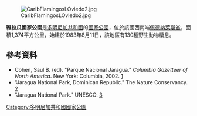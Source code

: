 {{Citecheck|time=2021-02-19T15:37:44+00:00}}
[[Image:CaribFlamingosLOviedo2.jpg|thumb]]

{{coord|17.789228|N|71.499023|W|display=title}}

'''雅拉瓜國家公園'''是[[多明尼加共和國|多明尼加共和國]]的[[國家公園|國家公園]]，位於該國西南端[[佩德納萊斯省|佩德納萊斯省]]，面積1,374平方公里，始建於1983年8月11日，該地區有130種野生動物棲息。

==參考資料==
*Cohen, Saul B. (ed). "Parque Nacional Jaragua." ''Columbia Gazetteer of North America''. New York: Columbia, 2002. [http://bartleby.com/69/47/P01747.html] {{Wayback|url=http://bartleby.com/69/47/P01747.html |date=20070310215039 }}
*"Jaragua National Park, Dominican Republic." The Nature Conservancy. [http://conserveonline.org/coldocs/2001/06/JaraguaFINAL.doc] {{Wayback|url=http://conserveonline.org/coldocs/2001/06/JaraguaFINAL.doc |date=20080328124752 }}
*"Jaragua National Park." UNESCO. [https://whc.unesco.org/en/tentativelists/1600/] {{Wayback|url=https://whc.unesco.org/en/tentativelists/1600/ |date=20210123061927 }}

{{DominicanRepublic-geo-stub}}
[[Category:多明尼加共和國國家公園|Category:多明尼加共和國國家公園]]